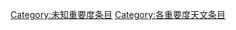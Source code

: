 {{cat more|WikiProject:天文}}
{{Articles by Importance|topic=天文|project=天文|format=toc}}
{{emptycat}}

[[Category:未知重要度条目|Category:未知重要度条目]]
[[Category:各重要度天文条目‎|Category:各重要度天文条目‎]]